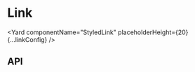 <!--
Copyright (c) 2018-2020 Uber Technologies, Inc.

This source code is licensed under the MIT license found in the
LICENSE file in the root directory of this source tree.
-->




# Link

<Yard componentName="StyledLink" placeholderHeight={20} {...linkConfig} />

## API

<Exports
  component={LinkExports}
  title="Link exports"
  path="baseui/link"
  cheatsheet={false}
/>
